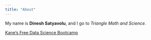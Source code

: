 ```yaml
---
title: "About"
---
```


My name is **Dinesh Satyavolu**, and I go to *Triangle Math and Science*.

[Kane's Free Data Science Bootcamp](https://bootcamp.davidkane.info)
